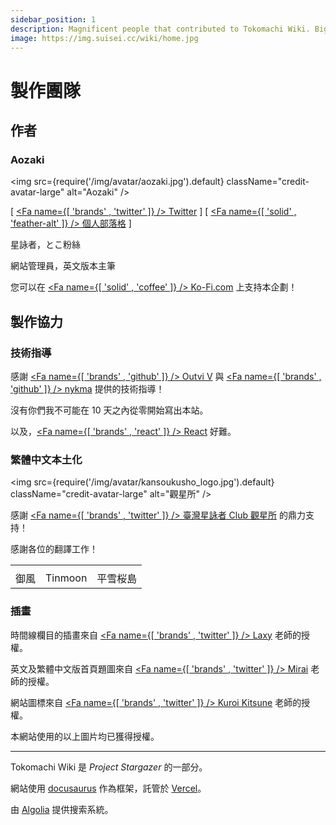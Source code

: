 ```yaml
---
sidebar_position: 1
description: Magnificent people that contributed to Tokomachi Wiki. Big thank to all of you!
image: https://img.suisei.cc/wiki/home.jpg
---
```



# 製作團隊

## 作者

### Aozaki

<img src={require('/img/avatar/aozaki.jpg').default} className="credit-avatar-large" alt="Aozaki" />

[ [<Fa name={[ 'brands' , 'twitter' ]} /> Twitter](https://twitter.com/Aozaki__) ] [ [<Fa name={[ 'solid' , 'feather-alt' ]} /> 個人部落格](https://blog.aozaki.cc/) ]

星詠者，とこ粉絲

網站管理員，英文版本主筆

您可以在 [<Fa name={[ 'solid' , 'coffee' ]} /> Ko-Fi.com](https://ko-fi.com/project_stargazer) 上支持本企劃！

## 製作協力

### 技術指導

感謝 [<Fa name={[ 'brands' , 'github' ]} /> Outvi V](https://github.com/outloudvi) 與 [<Fa name={[ 'brands' , 'github' ]} /> nykma](https://github.com/nykma) 提供的技術指導！

沒有你們我不可能在 10 天之內從零開始寫出本站。

以及，[<Fa name={[ 'brands' , 'react' ]} /> React](https://github.com/facebook/react) 好難。

### 繁體中文本土化

<img
  src={require('/img/avatar/kansoukusho_logo.jpg').default}
  className="credit-avatar-large"
  alt="觀星所"
/>

感謝 [<Fa name={[ 'brands' , 'twitter' ]} /> 臺灣星詠者 Club 觀星所](https://twitter.com/kansokusho?s=21&t=mQ6_T5WqqonHLYgiih8btQ) 的鼎力支持！

感謝各位的翻譯工作！

|      |         |          |
| :--: | :-----: | :------: |
|      |         |          |
| 御風 | Tinmoon | 平雪桜島 |

### 插畫

時間線欄目的插畫來自 [<Fa name={[ 'brands' , 'twitter' ]} /> Laxy](https://twitter.com/laxyiii) 老師的授權。

英文及繁體中文版首頁題圖來自 [<Fa name={[ 'brands' , 'twitter' ]} /> Mirai](https://twitter.com/_MIRAI99) 老師的授權。

網站圖標來自 [<Fa name={[ 'brands' , 'twitter' ]} /> Kuroi Kitsune](https://twitter.com/SensaiWorks) 老師的授權。

本網站使用的以上圖片均已獲得授權。

---

Tokomachi Wiki 是 _Project Stargazer_ 的一部分。

網站使用 [docusaurus](https://docusaurus.io/) 作為框架，託管於 [Vercel](https://vercel.com/)。

由 [Algolia](https://docsearch.algolia.com/) 提供搜索系統。
